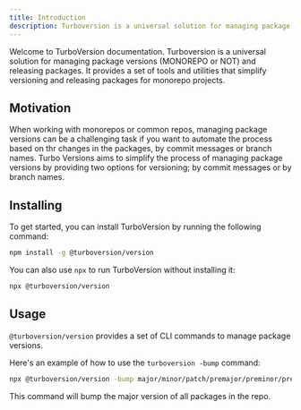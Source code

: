 ```yaml
---
title: Introduction
description: Turboversion is a universal solution for managing package versions (MONOREPO or NOT) and releasing packages. It provides a set of tools and utilities that simplify versioning and releasing packages for monorepo projects.
---
```


Welcome to TurboVersion documentation. Turboversion is a universal solution for managing package versions (MONOREPO or NOT) and releasing packages. It provides a set of tools and utilities that simplify versioning and releasing packages for monorepo projects.

## Motivation
When working with monorepos or common repos, managing package versions can be a challenging task if you want to automate the process based on thr changes in the packages, by commit messages or branch names. Turbo Versions aims to simplify the process of managing package versions by providing two options for versioning; by commit messages or by branch names.


## Installing
To get started, you can install TurboVersion by running the following command:

```bash
npm install -g @turboversion/version
```

You can also use `npx` to run TurboVersion without installing it:

```bash
npx @turboversion/version
```

## Usage
`@turboversion/version` provides a set of CLI commands to manage package versions.

Here's an example of how to use the `turboversion -bump` command:

```bash
npx @turboversion/version -bump major/minor/patch/premajor/preminor/prepatch/prerelease
```
This command will bump the major version of all packages in the repo.
